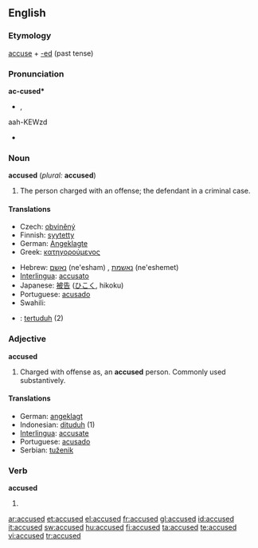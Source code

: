 ==English==

===Etymology===
[[accuse]] + [[-ed]] (past tense)

===Pronunciation===
'''ac-cused*'''
* {{IPA|/əˈkjuːzd/}}, {{SAMPA|//}}
aah-KEWzd
* {{audio|en-us-accused.ogg|Audio (US)}}

===Noun===
'''accused''' (''plural:'' '''accused''')

# The person charged with an offense; the defendant in a criminal case.

====Translations====
{{trans-top|defendant}}
* Czech: [[obviněný]] {{m}}
* Finnish: [[syytetty]]
* German: [[Angeklagte]] {{m}}
* Greek: [[κατηγορούμενος]] {{m}}
{{trans-mid}}
* Hebrew: [[נאשם]] (ne'esham) {{m}}, [[נאשמת]] (ne'eshemet) {{f}}
* [[Interlingua]]: [[accusato]]
* Japanese: [[被告]] ([[ひこく]], hikoku)
* Portuguese: [[acusado]] {{m}}
* Swahili: {{t|sw|mshtakiwa}}
{{trans-bottom}}

{{checktrans}}
* {{ttbc|Indonesian}}: [[tertuduh]] (2)

===Adjective===
'''accused'''

# Charged with offense as, an '''accused''' person. Commonly used substantively.

====Translations====
* German: [[angeklagt]]
* Indonesian: [[dituduh]] (1)
* [[Interlingua]]: [[accusate]]
* Portuguese: [[acusado]] {{m}}
* Serbian: [[tuženik]]

===Verb===
'''accused'''

# {{past of|accuse}}

[[ar:accused]]
[[et:accused]]
[[el:accused]]
[[fr:accused]]
[[gl:accused]]
[[id:accused]]
[[it:accused]]
[[sw:accused]]
[[hu:accused]]
[[fi:accused]]
[[ta:accused]]
[[te:accused]]
[[vi:accused]]
[[tr:accused]]